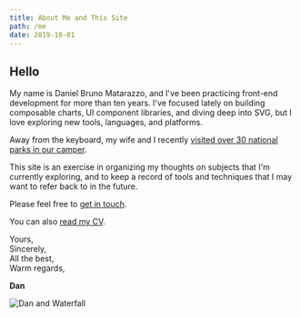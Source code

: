 ```yaml
---
title: About Me and This Site
path: /me
date: 2019-10-01
---
```

## Hello

My name is Daniel Bruno Matarazzo, and I've been practicing front-end
development for more than ten years. I've focused lately on building composable
charts, UI component libraries, and diving deep into SVG, but I love exploring
new tools, languages, and platforms.

Away from the keyboard, my wife and I recently [visited over 30 national parks in our camper](https://instagram.com/patrick_the_van).

This site is an exercise in organizing my thoughts on subjects that I'm
currently exploring, and to keep a record of tools and techniques that I may
want to refer back to in the future.

Please feel free to [get in touch](mailto://dmatarazzo@fastmail.com).

You can also [read my CV](/matarazzo-resume.pdf).

Yours,  
Sincerely,  
All the best,  
Warm regards,  

**Dan**

![Dan and Waterfall](../images/dan.jpg)
